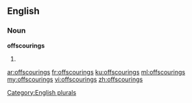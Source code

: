 ==English==

===Noun===
'''offscourings'''

# {{plural of|[[offscouring]]}}

[[Category:English plurals]]

[[ar:offscourings]]
[[fr:offscourings]]
[[ku:offscourings]]
[[ml:offscourings]]
[[my:offscourings]]
[[vi:offscourings]]
[[zh:offscourings]]